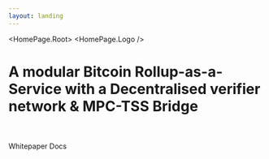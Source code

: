 ```yaml
---
layout: landing
---
```



<HomePage.Root>
  <HomePage.Logo />
  <h1 className="text-3xl">
    A modular Bitcoin Rollup-as-a-Service with a Decentralised verifier network
    & MPC-TSS Bridge
  </h1>
  <br />
  <br />
  <div className="flex gap-4">
    <HomePage.Button href="/" variant="accent">
      Whitepaper
    </HomePage.Button>
    <HomePage.Button href="/overview/introduction" variant="accent">
      Docs
    </HomePage.Button>
  </div>
</HomePage.Root>
